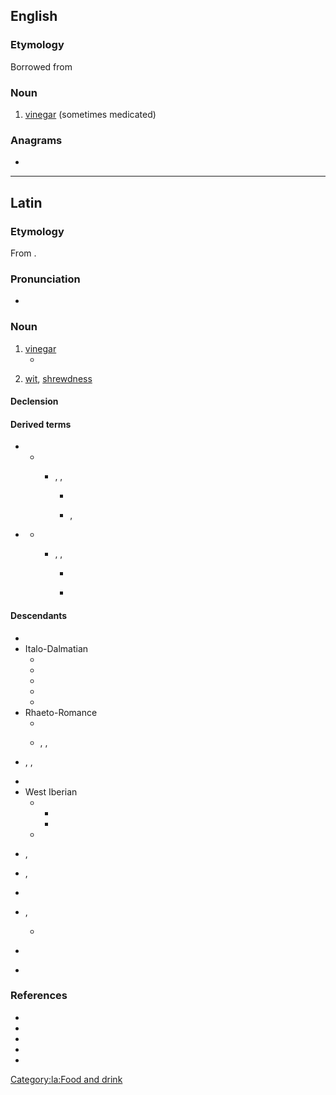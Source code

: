 ==English==

===Etymology===
Borrowed from {{bor|en|la|acetum}}

===Noun===
{{en-noun}}

# {{lb|en|obsolete}} [[vinegar]] (sometimes medicated)

===Anagrams===
* {{anagrams|en|a=acemtu|cumate|mucate}}

----

==Latin==

===Etymology===
From {{m|la|aceō||to be sour}}.

===Pronunciation===
* {{la-IPA|acētum}}

===Noun===
{{la-noun|acētum<2>}}

# [[vinegar]]
#* {{Q|la|Suetonius|De vita Caesarum|4|37|quote=Nepōtātus sūmptibus omnium prōdigōrum ingenia superāvit, commentus novum balneārum ūsum, portentōsissima genera cibōrum atque cēnārum, ut calidīs frīgidīsque unguentīs lavārētur, prētiōsissima margarīta '''acētō''' liquefacta sorbēret, convīvīs ex aurō pānēs et obsōnia appōneret, aut frūgī hominem esse oportere dictitāns aut Caesarem.|trans=In the devices of his profuse expenditure, he surpassed all the prodigals that ever lived; inventing a new kind of bath, with strange dishes and suppers, washing in precious unguents, both warm and cold, drinking pearls of immense value dissolved in '''vinegar''', and serving up for his guests loaves and other victuals modelled in gold; often saying, " that a man ought either to be a good economist or an emperor."|transyear=1889|transauthor=Alexander Thomson}}
# {{lb|la|figuratively}} [[wit]], [[shrewdness]]

====Declension====
{{la-ndecl|acētum<2>}}

====Derived terms====
{{col4|la
|acētābulum
|acētāria
|acetulum
|acētōsus
}}
** {{desc|fro|aisin}}
*** {{desc|dum|aisine|bor=1}}, {{l|dum|aysijn}}, {{l|dum|aysine}}
**** {{desctree|nl|azijn}}
**** {{desc|li|azien}}, {{l|li|ezien}}
* {{l|la|*acētillum}} {{q|Late Latin}}
** {{desc|fro|aisil}}
*** {{desc|enm|aisel|bor=1}}, {{l|enm|aisille}}, {{l|enm|aysel}}
**** {{desc|en|eisel|alts=1}} {{q|obsolete}}
**** {{desc|cy|aesel|bor=1}}

====Descendants====
{{top2}}
* {{desc|lmo|asee}}
* Italo-Dalmatian
** {{desc|dlm|acait}}
** {{desc|ist|azì}}
** {{desc|it|aceto}}
** {{desc|nap|acìto}}
** {{desc|scn|acitu}}
* Rhaeto-Romance
** {{desc|fur|asêt}}
** {{desc|rm|aschieu}}, {{l|rm|ischiu}}, {{l|rm|aschaid}}
* {{desc|sc|achedu}}, {{l|sc|aghedu}}, {{l|sc|achetu}}
* {{desc|vec|axedo|alts=1}}
* West Iberian
** {{desc|roa-opt|azedo}}
*** {{desc|gl|acedo}}
*** {{desc|pt|azedo}}
** {{desc|es|acedo}}
* {{desc|en|acetate|lbor=1}}, {{l|en|acetum}}
* {{desc|got|𐌰𐌺𐌴𐌹𐍄|bor=1}}, {{l|got|𐌰𐌺𐌴𐍄}}
* {{desc|nb|acetat|lbor=1}}
* {{desc|sga|aicét|bor=1}}, {{l|sga|aigéd}}
** {{desc|ga|aigéad|gloss=acid}}
* {{desc|sla-pro|*ocьtъ|bor=1}} {{see desc}}
* {{desc|gmw-pro|*aket|bor=1}} {{see desc}}
{{bottom}}

===References===
* {{R:L&S}}
* {{R:Elementary Lewis}}
* {{R:du Cange}}
* {{R:Gaffiot}}
* {{R:Peck}}

[[Category:la:Food and drink]]